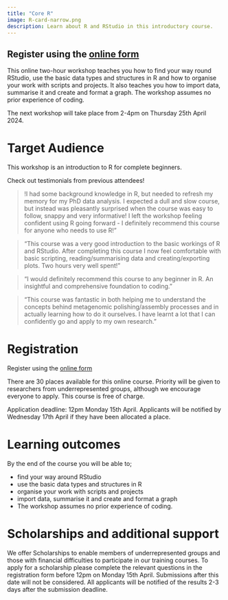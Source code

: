 ```yaml
---
title: "Core R"
image: R-card-narrow.png
description: Learn about R and RStudio in this introductory course.
---
```

::: {.callout-note appearance="tip"}

# Register using the [online form](https://forms.gle/Pz5bsZhnX5BtHDTZ6)

:::

This online two-hour workshop teaches you how to find your way round RStudio, use the basic data types and structures in R and how to organise your work with scripts and projects. It also teaches you how to import data, summarise it and create and format a graph. The workshop assumes no prior experience of coding.

The next workshop will take place from 2-4pm on Thursday 25th April 2024. 

# Target Audience

This workshop is an introduction to R for complete beginners. 

Check out testimonials from previous attendees!

> !I had some background knowledge in R, but needed to refresh my memory for my PhD data analysis. I expected a dull and slow course, but instead was pleasantly surprised when the course was easy to follow, snappy and very informative! I left the workshop feeling confident using R going forward - I definitely recommend this course for anyone who needs to use R!"


> "This course was a very good introduction to the basic workings of R and RStudio. After completing this course I now feel comfortable with basic scripting, reading/summarising data and creating/exporting plots. Two hours very well spent!"

> "I would definitely recommend this course to any beginner in R. An insightful and comprehensive foundation to coding."

> "This course was fantastic in both helping me to understand the concepts behind metagenomic polishing/assembly processes and in actually learning how to do it ourselves. I have learnt a lot that I can confidently go and apply to my own research."


# Registration 

Register using the [online form](https://forms.gle/Pz5bsZhnX5BtHDTZ6)

There are 30 places available for this online course. Priority will be given to researchers from underrepresented groups, although we encourage everyone to apply. This course is free of charge.

Application deadline: 12pm Monday 15th April. Applicants will be notified by Wednesday 17th April if they have been allocated a place.

# Learning outcomes

By the end of the course you will be able to;

-   find your way around RStudio
-   use the basic data types and structures in R
-   organise your work with scripts and projects
-   import data, summarise it and create and format a graph
-   The workshop assumes no prior experience of coding.

# Scholarships and additional support

We offer Scholarships to enable members of underrepresented groups and those with financial difficulties to participate in our training courses. To apply for a scholarship please complete the relevant questions in the registration form before 12pm on Monday 15th April. Submissions after this date will not be considered. All applicants will be notified of the results 2-3 days after the submission deadline.
